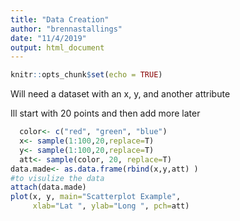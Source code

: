 ```yaml
---
title: "Data Creation"
author: "brennastallings"
date: "11/4/2019"
output: html_document
---
```


```r
knitr::opts_chunk$set(echo = TRUE)
```


Will need a dataset with an x, y, and another attribute

Ill start with 20 points and then add more later

```r
  color<- c("red", "green", "blue")
  x<- sample(1:100,20,replace=T)
  y<- sample(1:100,20,replace=T)
  att<- sample(color, 20, replace=T)  
data.made<- as.data.frame(rbind(x,y,att) ) 
#to visulize the data
attach(data.made)
plot(x, y, main="Scatterplot Example",
     xlab="Lat ", ylab="Long ", pch=att)

```


